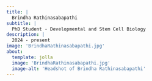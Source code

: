 ```yaml
---
title: |
  Brindha Rathinasabapathi
subtitle: |
  PhD Student - Developmental and Stem Cell Biology
description: |
  2024 - present
image: 'BrindhaRathinasabapathi.jpg'
about: 
  template: jolla 
  image: 'BrindhaRathinasabapathi.jpg'
  image-alt: 'Headshot of Brindha Rathinasabapathi'
---
```


